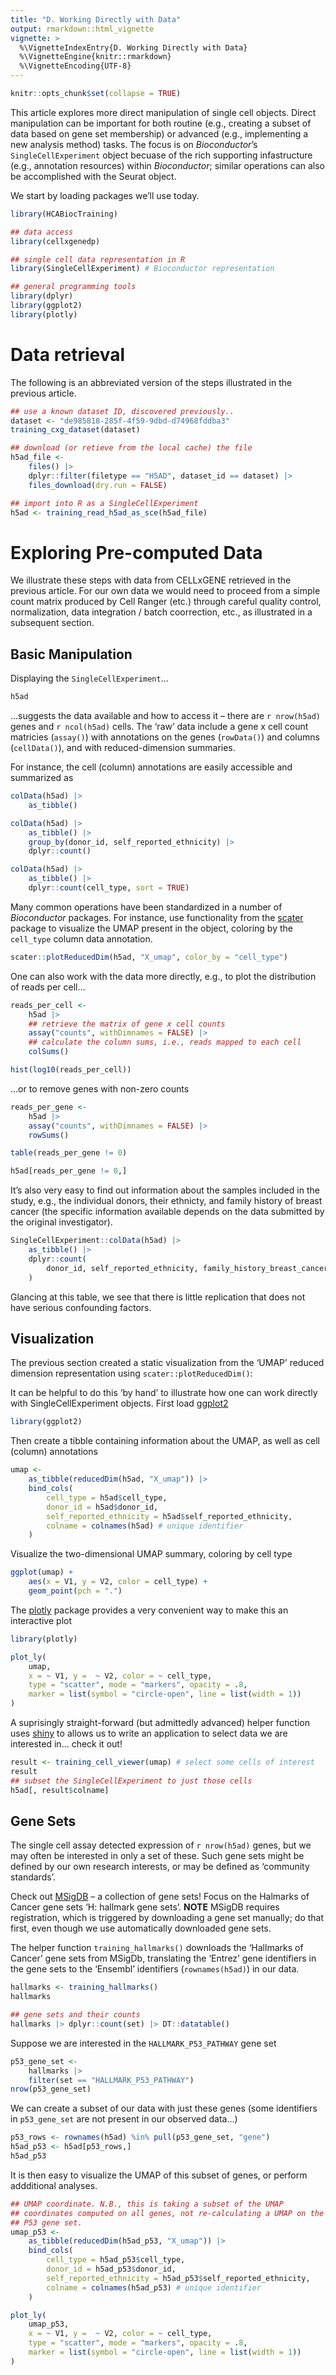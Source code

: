 ```yaml
---
title: "D. Working Directly with Data"
output: rmarkdown::html_vignette
vignette: >
  %\VignetteIndexEntry{D. Working Directly with Data}
  %\VignetteEngine{knitr::rmarkdown}
  %\VignetteEncoding{UTF-8}
---
```


```r
knitr::opts_chunk$set(collapse = TRUE)
```

This article explores more direct manipulation of single cell
objects. Direct manipulation can be important for both routine (e.g.,
creating a subset of data based on gene set membership) or advanced
(e.g., implementing a new analysis method) tasks. The focus is on
_Bioconductor_'s `SingleCellExperiment` object becuase of the rich
supporting infastructure (e.g., annotation resources) within
_Bioconductor_; similar operations can also be accomplished with the
Seurat object.

We start by loading packages we'll use today.

```r
library(HCABiocTraining)

## data access
library(cellxgenedp)

## single cell data representation in R
library(SingleCellExperiment) # Bioconductor representation

## general programming tools
library(dplyr)
library(ggplot2)
library(plotly)
```

# Data retrieval

The following is an abbreviated version of the steps illustrated in
the previous article.

```r
## use a known dataset ID, discovered previously..
dataset <- "de985818-285f-4f59-9dbd-d74968fddba3"
training_cxg_dataset(dataset)

## download (or retieve from the local cache) the file
h5ad_file <-
    files() |>
    dplyr::filter(filetype == "H5AD", dataset_id == dataset) |>
    files_download(dry.run = FALSE)

## import into R as a SingleCellExperiment
h5ad <- training_read_h5ad_as_sce(h5ad_file)
```

# Exploring Pre-computed Data

We illustrate these steps with data from CELLxGENE retrieved in the
previous article. For our own data we would need to proceed from a
simple count matrix produced by Cell Ranger (etc.) through careful
quality control, normalization, data integration / batch coorrection,
etc., as illustrated in a subsequent section.

## Basic Manipulation

Displaying the `SingleCellExperiment`...

```r
h5ad
```

...suggests the data available and how to access it -- there are 
`r nrow(h5ad)` genes and `r ncol(h5ad)` cells. The 'raw' data include
a gene x cell count matricies (`assay()`) with annotations on the
genes (`rowData()`) and columns (`cellData()`), and with
reduced-dimension summaries.

For instance, the cell (column) annotations are easily
accessible and summarized as

```r
colData(h5ad) |>
    as_tibble()

colData(h5ad) |>
    as_tibble() |>
    group_by(donor_id, self_reported_ethnicity) |>
    dplyr::count()

colData(h5ad) |>
    as_tibble() |>
    dplyr::count(cell_type, sort = TRUE)
```

Many common operations have been standardized in a number of
_Bioconductor_ packages. For instance, use functionality from the
[scater][] package to visualize the UMAP present in the object,
coloring by the `cell_type` column data annotation.

```r
scater::plotReducedDim(h5ad, "X_umap", color_by = "cell_type")
```

[scater]: https://bioconductor.org/packages/scater

One can also work with the data more directly, e.g., to plot the
distribution of reads per cell...

```r
reads_per_cell <-
    h5ad |>
    ## retrieve the matrix of gene x cell counts
    assay("counts", withDimnames = FALSE) |>
    ## calculate the column sums, i.e., reads mapped to each cell
    colSums()

hist(log10(reads_per_cell))
```

...or to remove genes with non-zero counts

```r
reads_per_gene <-
    h5ad |>
    assay("counts", withDimnames = FALSE) |>
    rowSums()

table(reads_per_gene != 0)

h5ad[reads_per_gene != 0,]
```

It's also very easy to find out information about the samples included
in the study, e.g., the individual donors, their ethnicty, and family
history of breast cancer (the specific information available depends
on the data submitted by the original investigator).

```r
SingleCellExperiment::colData(h5ad) |>
    as_tibble() |>
    dplyr::count(
        donor_id, self_reported_ethnicity, family_history_breast_cancer
    )
```

Glancing at this table, we see that there is little replication that
does not have serious confounding factors.

## Visualization

The previous section created a static visualization from the 'UMAP'
reduced dimension representation using `scater::plotReducedDim()`:

It can be helpful to do this 'by hand' to illustrate how one can work
directly with SingleCellExperiment objects. First load [ggplot2][]

[ggplot2]: https://cran.r-project.org/package=ggplot2

```r
library(ggplot2)
```

Then create a tibble containing information about the UMAP, as well as
cell (column) annotations

```r
umap <-
    as_tibble(reducedDim(h5ad, "X_umap")) |>
    bind_cols(
        cell_type = h5ad$cell_type,
        donor_id = h5ad$donor_id,
        self_reported_ethnicity = h5ad$self_reported_ethnicity,
        colname = colnames(h5ad) # unique identifier
    )
```

Visualize the two-dimensional UMAP summary, coloring by cell type

```r
ggplot(umap) +
    aes(x = V1, y = V2, color = cell_type) +
    geom_point(pch = ".")
```

The [plotly][] package provides a very convenient way to make this an
interactive plot

[plotly]: https://cran.r-project.org/package=plotly

```r
library(plotly)

plot_ly(
    umap,
    x = ~ V1, y =  ~ V2, color = ~ cell_type,
    type = "scatter", mode = "markers", opacity = .8,
    marker = list(symbol = "circle-open", line = list(width = 1))
)
```

A suprisingly straight-forward (but admittedly advanced) helper
function uses [shiny][] to allows us to write an application to select
data we are interested in... check it out!

[shiny]: https://cran.r-project.org/package=shiny

```r
result <- training_cell_viewer(umap) # select some cells of interest
result
## subset the SingleCellExperiment to just those cells
h5ad[, result$colname]
```

## Gene Sets

The single cell assay detected expression of `r nrow(h5ad)` genes, but
we may often be interested in only a set of these. Such gene sets
might be defined by our own research interests, or may be defined as
'community standards'.

Check out [MSigDB][] -- a collection of gene sets! Focus on the
Halmarks of Cancer gene sets 'H: hallmark gene sets'.  **NOTE** MSigDB
requires registration, which is triggered by downloading a gene set
manually; do that first, even though we use automatically downloaded
gene sets.

The helper function `training_hallmarks()` downloads the 'Hallmarks of
Cancer' gene sets from MSigDb, translating the 'Entrez' gene
identifiers in the gene sets to the 'Ensembl' identifiers
(`rownames(h5ad)`) in our data.

```r
hallmarks <- training_hallmarks()
hallmarks

## gene sets and their counts
hallmarks |> dplyr::count(set) |> DT::datatable()
```

Suppose we are interested in the `HALLMARK_P53_PATHWAY` gene set

```r
p53_gene_set <-
    hallmarks |>
    filter(set == "HALLMARK_P53_PATHWAY")
nrow(p53_gene_set)
```

We can create a subset of our data with just these genes (some
identifiers in `p53_gene_set` are not present in our observed data...)

```r
p53_rows <- rownames(h5ad) %in% pull(p53_gene_set, "gene")
h5ad_p53 <- h5ad[p53_rows,]
h5ad_p53
```

It is then easy to visualize the UMAP of this subset of genes, or
perform addditional analyses.

```r
## UMAP coordinate. N.B., this is taking a subset of the UMAP
## coordinates computed on all genes, not re-calculating a UMAP on the
## P53 gene set.
umap_p53 <-
    as_tibble(reducedDim(h5ad_p53, "X_umap")) |>
    bind_cols(
        cell_type = h5ad_p53$cell_type,
        donor_id = h5ad_p53$donor_id,
        self_reported_ethnicity = h5ad_p53$self_reported_ethnicity,
        colname = colnames(h5ad_p53) # unique identifier
    )

plot_ly(
    umap_p53,
    x = ~ V1, y =  ~ V2, color = ~ cell_type,
    type = "scatter", mode = "markers", opacity = .8,
    marker = list(symbol = "circle-open", line = list(width = 1))
)
```

[MSigDB]: https://www.gsea-msigdb.org/gsea/msigdb/
